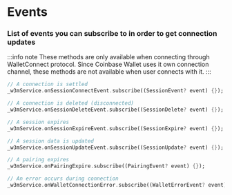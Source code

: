 # Events

### List of events you can subscribe to in order to get connection updates

:::info note
These methods are only available when connecting through WalletConnect protocol. 
Since Coinbase Wallet uses it own connection channel, these methods are not available when user connects with it. 
:::

```dart
// A connection is settled
_w3mService.onSessionConnectEvent.subscribe((SessionEvent? event) {});
```

```dart
// A connection is deleted (disconnected)
_w3mService.onSessionDeleteEvent.subscribe((SessionDelete? event) {});
```

```dart
// A session expires
_w3mService.onSessionExpireEvent.subscribe((SessionExpire? event) {});
```

```dart
// A session data is updated
_w3mService.onSessionUpdateEvent.subscribe((SessionUpdate? event) {});
```

```dart
// A pairing expires
_w3mService.onPairingExpire.subscribe((PairingEvent? event) {});
```

```dart
// An error occurs during connection
_w3mService.onWalletConnectionError.subscribe((WalletErrorEvent? event) {});
```
